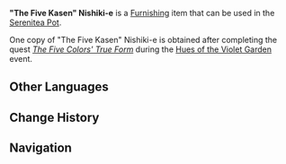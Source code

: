 {{Furnishing Infobox
|id             = 373345
|image          = Item The Five Kasen Nishiki-e.png
|category       = Landscape
|subcategory    = Ornament
|rarity         = 4
|adeptal_energy = 90
|load           = 315
|reduced_load   = 235
|description    = An elaborate folding screen based on the display board at the Magnificent [[Irodori Festival]]. It features portraits of present-day people modeled after the legend of "[[The Five Kasen]]." The original is currently stored in the collection of the [[Yashiro Commission]]. The scrolls on the display board are the devoted works of "[[Albedo|Mr. Calx]]," and they seem to hide secrets that the craftsmen cannot reproduce.<br />These portraits were once displayed in the "The Five Kasen" square of the Irodori Festival, and as the festival progressed, each portrait was revealed one by one, in the order of "Shuikou," "Aoi no Okina," "Akahito," "Sumizome," and "Kuronushi." This folding screen, which was brought back by the Traveler as a souvenir to the Realm Within, reveals four of the portraits, recounting the clever intersection of ancient legends and present-day events.
|source1        = [[The Five Colors' True Form]]
|event          = Hues of the Violet Garden
}}
'''"The Five Kasen" Nishiki-e''' is a [[Furnishing]] item that can be used in the [[Serenitea Pot]].

One copy of "The Five Kasen" Nishiki-e is obtained after completing the quest ''[[The Five Colors' True Form]]'' during the [[Hues of the Violet Garden]] event.

==Other Languages==
{{Other Languages
|default_hidden = 1
|en      = "The Five Kasen" Nishiki-e
|zhs     = 「五歌仙」之锦绘
|zhs_rm  = "Wǔ Gēxiān" zhī Jǐnhuì
|zht     = 「五歌仙」之錦繪
|zht_rm  = "Wǔ Gēxiān" zhī Jǐnhuì
|ja      = 「五歌仙」の錦絵
|ja_rm   = "Go Kasen" no Nishiki-e
|ko      = 「다섯 가선」 목판화
|ko_rm   = "Daseot Gaseon" Mokpanhwa
|es      = Grabado de los Cinco Kasen
|fr      = Estampe « Cinq Kasen »
|ru      = Нисики-э Пяти Касэн
|th      = Nishiki-e ของ "Kasen ทั้งห้า"
|th_rm   = Nishiki-e Khong "Kasen Thang Ha"
|vi      = Bình Phong "Ngũ Ca Tiên"
|de      = Farbholzschnitt von den „Fünf Kasen“
|id      = Lukisan Indah "Lima Kasen"
|pt      = Nishiki-e de "Os Cinco Kasen"
}}

==Change History==
{{Change History|2.6}}

==Navigation==
{{Furnishing Navbox/Exterior|landscape}}